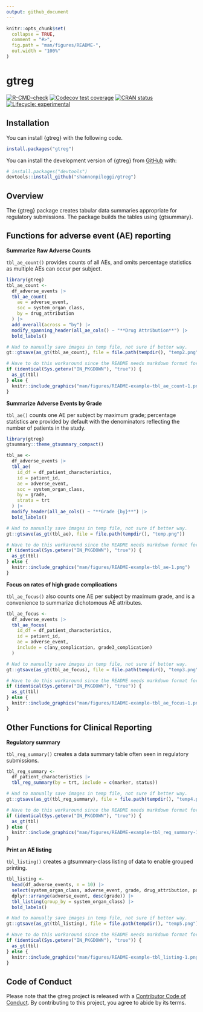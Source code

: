 ```yaml
---
output: github_document
---
```


<!-- README.md is generated from README.Rmd. Please edit that file -->

```r
knitr::opts_chunk$set(
  collapse = TRUE,
  comment = "#>",
  fig.path = "man/figures/README-",
  out.width = "100%"
)
```

# gtreg

<!-- badges: start -->
[![R-CMD-check](https://github.com/shannonpileggi/gtreg/workflows/R-CMD-check/badge.svg)](https://github.com/shannonpileggi/gtreg/actions)
[![Codecov test coverage](https://codecov.io/gh/shannonpileggi/gtreg/branch/main/graph/badge.svg)](https://app.codecov.io/gh/shannonpileggi/gtreg?branch=main)
[![CRAN status](https://www.r-pkg.org/badges/version/gtreg)](https://CRAN.R-project.org/package=gtreg)
[![Lifecycle: experimental](https://img.shields.io/badge/lifecycle-experimental-orange.svg)](https://lifecycle.r-lib.org/articles/stages.html#experimental)
<!-- badges: end -->


## Installation

You can install {gtreg} with the following code.

``` r
install.packages("gtreg")
```

You can install the development version of {gtreg} from [GitHub](https://github.com/shannonpileggi/gtreg) with:

``` r
# install.packages("devtools")
devtools::install_github("shannonpileggi/gtreg")
```

## Overview

The {gtreg} package creates tabular data summaries appropriate for regulatory submissions.
The package builds the tables using {gtsummary}.


## Functions for adverse event (AE) reporting

**Summarize Raw Adverse Counts**

`tbl_ae_count()` provides counts of all AEs, and omits percentage statistics as multiple AEs 
 can occur per subject.
 

```r
library(gtreg)
tbl_ae_count <- 
  df_adverse_events |> 
  tbl_ae_count(
    ae = adverse_event,
    soc = system_organ_class, 
    by = drug_attribution
  ) |>
  add_overall(across = "by") |>
  modify_spanning_header(all_ae_cols() ~ "**Drug Attribution**") |>
  bold_labels()
```

```r
# Had to manually save images in temp file, not sure if better way.
gt::gtsave(as_gt(tbl_ae_count), file = file.path(tempdir(), "temp2.png"))
```

```r
# Have to do this workaround since the README needs markdown format for GitHub page but a different format for the website.
if (identical(Sys.getenv("IN_PKGDOWN"), "true")) {
  as_gt(tbl)
} else {
  knitr::include_graphics("man/figures/README-example-tbl_ae_count-1.png")
} 
```
 
**Summarize Adverse Events by Grade**

`tbl_ae()` counts one AE per subject by maximum grade; percentage statistics are provided by default with 
the denominators reflecting the number of patients in the study.

```r
library(gtreg)
gtsummary::theme_gtsummary_compact()

tbl_ae <- 
  df_adverse_events |>
  tbl_ae(
    id_df = df_patient_characteristics,
    id = patient_id,
    ae = adverse_event,
    soc = system_organ_class, 
    by = grade, 
    strata = trt
  ) |>
  modify_header(all_ae_cols() ~ "**Grade {by}**") |> 
  bold_labels()
```

```r
# Had to manually save images in temp file, not sure if better way.
gt::gtsave(as_gt(tbl_ae), file = file.path(tempdir(), "temp.png"))
```

```r
# Have to do this workaround since the README needs markdown format for GitHub page but a different format for the website.
if (identical(Sys.getenv("IN_PKGDOWN"), "true")) {
  as_gt(tbl)
} else {
  knitr::include_graphics("man/figures/README-example-tbl_ae-1.png")
} 
```
 
 
**Focus on rates of high grade complications**
 
`tbl_ae_focus()` also counts one AE per subject by maximum grade, and is a convenience 
to summarize dichotomous AE attributes.
 

```r
tbl_ae_focus <- 
  df_adverse_events |>
  tbl_ae_focus(
    id_df = df_patient_characteristics,
    id = patient_id,
    ae = adverse_event,
    include = c(any_complication, grade3_complication)
  )
```

```r
# Had to manually save images in temp file, not sure if better way.
gt::gtsave(as_gt(tbl_ae_focus), file = file.path(tempdir(), "temp3.png"))
```

```r
# Have to do this workaround since the README needs markdown format for GitHub page but a different format for the website.
if (identical(Sys.getenv("IN_PKGDOWN"), "true")) {
  as_gt(tbl)
} else {
  knitr::include_graphics("man/figures/README-example-tbl_ae_focus-1.png")
} 
```

## Other Functions for Clinical Reporting

**Regulatory summary**

`tbl_reg_summary()` creates a data summary table often seen in regulatory submissions.

```r
tbl_reg_summary <-
  df_patient_characteristics |>
  tbl_reg_summary(by = trt, include = c(marker, status)) 
```

```r
# Had to manually save images in temp file, not sure if better way.
gt::gtsave(as_gt(tbl_reg_summary), file = file.path(tempdir(), "temp4.png"))
```


```r
# Have to do this workaround since the README needs markdown format for GitHub page but a different format for the website.
if (identical(Sys.getenv("IN_PKGDOWN"), "true")) {
  as_gt(tbl)
} else {
  knitr::include_graphics("man/figures/README-example-tbl_reg_summary-1.png")
} 
```

**Print an AE listing**

`tbl_listing()` creates a gtsummary-class listing of data to enable grouped printing.

```r
tbl_listing <-
  head(df_adverse_events, n = 10) |>
  select(system_organ_class, adverse_event, grade, drug_attribution, patient_id) |>
  dplyr::arrange(adverse_event, desc(grade)) |>
  tbl_listing(group_by = system_organ_class) |>
  bold_labels()
```

```r
# Had to manually save images in temp file, not sure if better way.
gt::gtsave(as_gt(tbl_listing), file = file.path(tempdir(), "temp5.png"))
```


```r
# Have to do this workaround since the README needs markdown format for GitHub page but a different format for the website.
if (identical(Sys.getenv("IN_PKGDOWN"), "true")) {
  as_gt(tbl)
} else {
  knitr::include_graphics("man/figures/README-example-tbl_listing-1.png")
} 
```



## Code of Conduct

Please note that the gtreg project is released with a [Contributor Code of Conduct](https://contributor-covenant.org/version/2/0/CODE_OF_CONDUCT.html).
By contributing to this project, you agree to abide by its terms.

